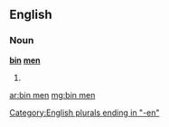 ==English==

===Noun===
'''[[bin]] [[man|men]]'''

# {{plural of|[[bin man]]}}

[[Category:English plurals ending in "-en"]]

[[ar:bin men]]
[[mg:bin men]]